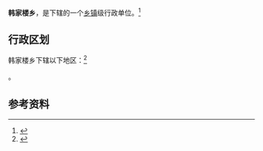 {{中国乡级行政区|14/09/28/206/000}}

'''韩家楼乡'''，是{{PRC admin/fullname|14/09/28/206/000|3}}下辖的一个[[乡镇|乡镇]]级行政单位。<ref>{{PRC admin/ref sgc|{{PRC admin/parent|14/09/28/206/000}}}}</ref>

== 行政区划 ==

韩家楼乡下辖以下地区：<ref>{{PRC admin/ref sgc|14/09/28/206/000}}</ref>

{{PRC admin/children|14/09/28/206/000}}。

== 参考资料 ==

{{reflist}}

{{行政区划小作品}}
{{PRC admin/navcat|14/09/28/206/000}}